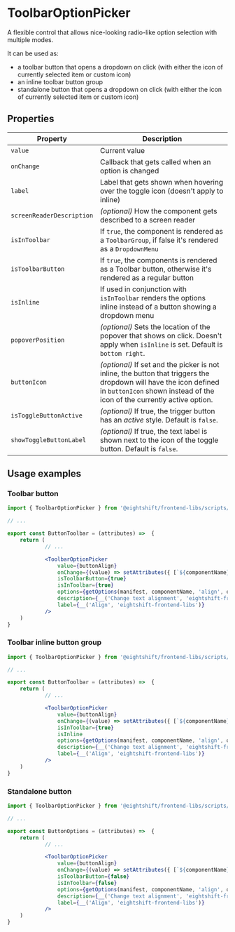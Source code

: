 # ToolbarOptionPicker

A flexible control that allows nice-looking radio-like option selection with multiple modes.

It can be used as:
- a toolbar button that opens a dropdown on click (with either the icon of currently selected item or custom icon)
- an inline toolbar button group
- standalone button that opens a dropdown on click (with either the icon of currently selected item or custom icon)

## Properties
| Property | Description |
|---|---|
| `value` | Current value |
| `onChange` | Callback that gets called when an option is changed |
| `label` | Label that gets shown when hovering over the toggle icon (doesn't apply to inline) |
| `screenReaderDescription` | _(optional)_ How the component gets described to a screen reader |
| `isInToolbar` | If `true`, the component is rendered as a `ToolbarGroup`, if false it's rendered as a `DropdownMenu` |
| `isToolbarButton` | If `true`, the components is rendered as a Toolbar button, otherwise it's rendered as a regular button |
| `isInline` | If used in conjunction with `isInToolbar` renders the options inline instead of a button showing a dropdown menu |
| `popoverPosition` | _(optional)_ Sets the location of the popover that shows on click. Doesn't apply when `isInline` is set. Default is `bottom right`. |
| `buttonIcon` | _(optional)_ If set and the picker is not inline, the button that triggers the dropdown will have the icon defined in `buttonIcon` shown instead of the icon of the currently active option. |
| `isToggleButtonActive` | _(optional)_ If true, the trigger button has an _active_ style. Default is `false`. |
| `showToggleButtonLabel` | _(optional)_ If true, the text label is shown next to the icon of the toggle button. Default is `false`. |

## Usage examples
### Toolbar button

```jsx
import { ToolbarOptionPicker } from '@eightshift/frontend-libs/scripts/components';

// ...

export const ButtonToolbar = (attributes) =>  {
	return (
			// ...

			<ToolbarOptionPicker
				value={buttonAlign}
				onChange={(value) => setAttributes({ [`${componentName}Align`]: value })}
				isToolbarButton={true}
				isInToolbar={true}
				options={getOptions(manifest, componentName, 'align', options)}
				description={__('Change text alignment', 'eightshift-frontend-libs')}
				label={__('Align', 'eightshift-frontend-libs')}
			/>
	)
}
```

### Toolbar inline button group

```jsx
import { ToolbarOptionPicker } from '@eightshift/frontend-libs/scripts/components';

// ...

export const ButtonToolbar = (attributes) =>  {
	return (
			// ...

			<ToolbarOptionPicker
				value={buttonAlign}
				onChange={(value) => setAttributes({ [`${componentName}Align`]: value })}
				isInToolbar={true}
				isInline
				options={getOptions(manifest, componentName, 'align', options)}
				description={__('Change text alignment', 'eightshift-frontend-libs')}
				label={__('Align', 'eightshift-frontend-libs')}
			/>
	)
}
```

### Standalone button

```jsx
import { ToolbarOptionPicker } from '@eightshift/frontend-libs/scripts/components';

// ...

export const ButtonOptions = (attributes) =>  {
	return (
			// ...

			<ToolbarOptionPicker
				value={buttonAlign}
				onChange={(value) => setAttributes({ [`${componentName}Align`]: value })}
				isToolbarButton={false}
				isInToolbar={false}
				options={getOptions(manifest, componentName, 'align', options)}
				description={__('Change text alignment', 'eightshift-frontend-libs')}
				label={__('Align', 'eightshift-frontend-libs')}
			/>
	)
}
```
